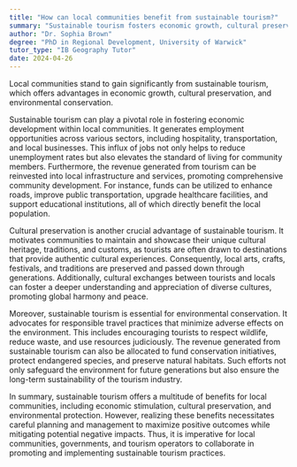 ```yaml
---
title: "How can local communities benefit from sustainable tourism?"
summary: "Sustainable tourism fosters economic growth, cultural preservation, and environmental conservation, providing significant benefits to local communities."
author: "Dr. Sophia Brown"
degree: "PhD in Regional Development, University of Warwick"
tutor_type: "IB Geography Tutor"
date: 2024-04-26
---
```


Local communities stand to gain significantly from sustainable tourism, which offers advantages in economic growth, cultural preservation, and environmental conservation.

Sustainable tourism can play a pivotal role in fostering economic development within local communities. It generates employment opportunities across various sectors, including hospitality, transportation, and local businesses. This influx of jobs not only helps to reduce unemployment rates but also elevates the standard of living for community members. Furthermore, the revenue generated from tourism can be reinvested into local infrastructure and services, promoting comprehensive community development. For instance, funds can be utilized to enhance roads, improve public transportation, upgrade healthcare facilities, and support educational institutions, all of which directly benefit the local population.

Cultural preservation is another crucial advantage of sustainable tourism. It motivates communities to maintain and showcase their unique cultural heritage, traditions, and customs, as tourists are often drawn to destinations that provide authentic cultural experiences. Consequently, local arts, crafts, festivals, and traditions are preserved and passed down through generations. Additionally, cultural exchanges between tourists and locals can foster a deeper understanding and appreciation of diverse cultures, promoting global harmony and peace.

Moreover, sustainable tourism is essential for environmental conservation. It advocates for responsible travel practices that minimize adverse effects on the environment. This includes encouraging tourists to respect wildlife, reduce waste, and use resources judiciously. The revenue generated from sustainable tourism can also be allocated to fund conservation initiatives, protect endangered species, and preserve natural habitats. Such efforts not only safeguard the environment for future generations but also ensure the long-term sustainability of the tourism industry.

In summary, sustainable tourism offers a multitude of benefits for local communities, including economic stimulation, cultural preservation, and environmental protection. However, realizing these benefits necessitates careful planning and management to maximize positive outcomes while mitigating potential negative impacts. Thus, it is imperative for local communities, governments, and tourism operators to collaborate in promoting and implementing sustainable tourism practices.
    